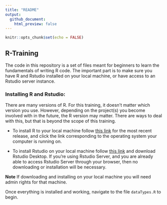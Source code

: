 ```yaml
---
title: "README"
output:
  github_document:
    html_preview: false
---
```


```r
knitr::opts_chunk$set(echo = FALSE)
```

## R-Training

The code in this repository is a set of files meant for beginners to learn the fundamentals of writing R code. The important part is to make sure you have R and Rstudio installed on your local machine, or have access to an Rstudio server instance. 

### Installing R and Rstudio:
There are many versions of R. For this training, it doesn't matter which version you use. However, depending on the project(s) you become involved with in the future, the R version may matter. There are ways to deal with this, but that is beyond the scope of this training.

* To install R to your local machine follow [this link](https://cran.r-project.org/) for the most recent release, and click the link corresponding to the operating system your computer is running on.

* To install Rstudio on your local machine follow [this link](https://www.rstudio.com/products/rstudio/download/) and download Rstudio Desktop. If you're using Rstudio Server, and you are already able to access Rstudio Server through your browser, then no downloading or installation will be necessary.

**Note** If downloading and installing on your local machine you will need admin rights for that machine.

Once everything is installed and working, navigate to the file `dataTypes.R` to begin.